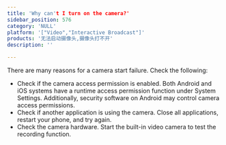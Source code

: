 ```yaml
---
title: 'Why can't I turn on the camera?'
sidebar_position: 576 
category: 'NULL' 
platform: '["Video","Interactive Broadcast"]'
products: '无法启动摄像头,摄像头打不开'   
description: '' 

---
```



There are many reasons for a camera start failure. Check the following:

* Check if the camera access permission is enabled. Both Android and iOS systems have a runtime access permission function under System Settings. Additionally, security software on Android may control camera access permissions.
* Check if another application is using the camera. Close all applications, restart your phone, and try again.
* Check the camera hardware. Start the built-in video camera to test the recording function.
